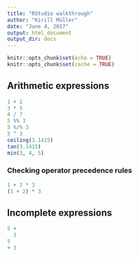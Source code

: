 ```yaml
---
title: "RStudio walkthrough"
author: "Kirill Müller"
date: "June 4, 2017"
output: html_document
output_dir: docs
---
```


```r
knitr::opts_chunk$set(echo = TRUE)
knitr::opts_chunk$set(cache = TRUE)
```


## Arithmetic expressions

```r
1 + 2
3 * 5
4 / 7
5 %% 3
5 %/% 3
5 ^ 3
ceiling(3.1415)
tan(3.1415)
min(3, 4, 5)
```

### Checking operator precedence rules

```r
1 + 2 * 3
(1 + 2) * 3
```


## Incomplete expressions

```r
5 +
  3
5
+ 3
```
